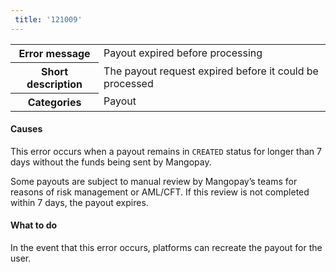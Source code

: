 ```yaml
---  
 title: '121009'  
---  
```

  
<table>
    <tbody>
        <tr>
            <th class="header"><strong>Error message</strong></th>
            <td class="content">Payout expired before processing</td>
        </tr>
        <tr>
            <th class="header"><strong>Short description</strong></th>
            <td class="content">The payout request expired before it could be processed</td>
        </tr>
        <tr>
            <th class="header"><strong>Categories</strong></th>
            <td class="content">  
<div class="label">Payout</div>
</td>
        </tr>
    </tbody>
</table>  

#### Causes  

This error occurs when a payout remains in `CREATED` status for longer than 7 days without the funds being sent by Mangopay.  

Some payouts are subject to manual review by Mangopay’s teams for reasons of risk management or AML/CFT. If this review is not completed within 7 days, the payout expires.  

#### What to do  

In the event that this error occurs, platforms can recreate the payout for the user.